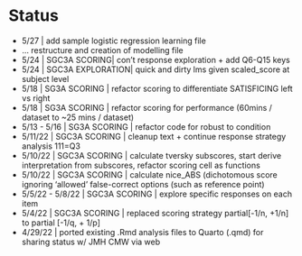# Status {.unnumbered}

-   5/27 \| add sample logistic regression learning file
-   ... restructure and creation of modelling file
-   5/24 \| SGC3A SCORING\| con't response exploration + add Q6-Q15 keys
-   5/24 \| SGC3A EXPLORATION\| quick and dirty lms given scaled_score at subject level
-   5/18 \| SG3A SCORING \| refactor scoring to differentiate SATISFICING left vs right
-   5/18 \| SG3A SCORING \| refactor scoring for performance (60mins / dataset to \~25 mins / dataset)
-   5/13 - 5/16 \| SG3A SCORING \| refactor code for robust to condition
-   5/11/22 \| SGC3A SCORING \| cleanup text + continue response strategy analysis 111=Q3
-   5/10/22 \| SGC3A SCORING \| calculate tversky subscores, start derive interpretation from subscores, refactor scoring cell as functions
-   5/10/22 \| SGC3A SCORING \| calculate nice_ABS (dichotomous score ignoring 'allowed' false-correct options (such as reference point)
-   5/5/22 - 5/8/22 \| SGC3A SCORING \| explore specific responses on each item
-   5/4/22 \| SGC3A SCORING \| replaced scoring strategy partial\[-1/n, +1/n\] to partial \[-1/q, + 1/p\]
-   4/29/22 \| ported existing .Rmd analysis files to Quarto (.qmd) for sharing status w/ JMH CMW via web
